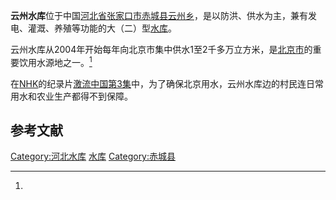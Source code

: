 {{Infobox Reservoir | 
|name                     = 云州水库
|nickname                 = 
|image                    = 
|image_caption            = 
|map                      = 
|map_caption              = 
|pushpin_map              = China
|pushpin_map_caption      = 云州水库在中国的位置
|code                     = BCB11200132
|class                    = 大（二）型[[水库|水库]]
|location_of_reservoir    = [[河北省|河北省]][[张家口市|张家口市]][[赤城县|赤城县]][[云州乡|云州乡]]
|location_of_dam          = 
|inflow                   = [[白河_(潮白河)|白河]]
|outflow                  = 白河
|catchment_area           = 1170
|reservoir_area           = 
|mean_depth               = 
|maximum_depth            = 
|flood_level              = 
|normal_water_level       = 
|dead_water_level         = 
|water_quality            = 
|island                   = 
|maximum_storage_capacity = 1.02亿
|normal_storage_capacity  = 
|dead_storage_capacity    = 
|type_of_dam              = 
|elevation_of_dam         = 
|height_of_dam            = 43.15
|length_of_dam            = 183.40
|width_of_dam             = 
|installed_capacity       = 
|irrigated_area           = 
|start                    = 1969年
|complete                 = 1972年
|cost                     = 
|emigrate                 = 
|latd = 41
|latm = 04
|lats = 06
|latNS = N
|longd = 115
|longm = 45
|longs = 28
|longEW = E
|website = http://www.ccxyzsk.cn/
|footnotes = <ref>[http://www.tsdh.net/水利文献汇编/PDF文档/中国水库名称代码.pdf 中国水库名称代码]{{dead link|date=2017年11月 |bot=InternetArchiveBot |fix-attempted=yes }}</ref><ref name="水库概况">[http://www.ccxyzsk.cn/html/skgk.htm 水库概况] {{webarchive|url=https://archive.is/20130424145252/http://www.ccxyzsk.cn/html/skgk.htm |date=2013-04-24 }}</ref> 
}}
'''云州水库'''位于中国[[河北省|河北省]][[张家口市|张家口市]][[赤城县|赤城县]][[云州乡|云州乡]]，是以防洪、供水为主，兼有发电、灌溉、养殖等功能的大（二）型[[水库|水库]]。

云州水库从2004年开始每年向北京市集中供水1至2千多万立方米，是[[北京市|北京市]]的重要饮用水源地之一。<ref name="水库概况"/>

在[[NHK|NHK]]的纪录片[[激流中国|激流中国]][[激流中国#第3集：确保北京的水利_～迫近水危机～|第3集]]中，为了确保北京用水，云州水库边的村民连日常用水和农业生产都得不到保障。

==参考文献==
{{reflist}}

{{DEFAULTSORT:Y云州水库}}
[[Category:河北水库|Category:河北水库]]
[[Category:张家口地理|水库]]
[[Category:赤城县|Category:赤城县]]


{{Hebei-stub}}